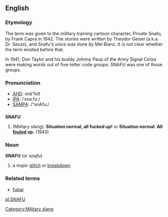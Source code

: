 ==English==

===Etymology===
The term was given to the military training cartoon character, Private Snafu, by Frank Capra in 1942.  The stories were written by Theodor Geisel (a.k.a. Dr. Seuss), and Snafu's voice was done by Mel Blanc.  It is not clear whether the term existed before that.

In 1941, Don Taylor and his buddy Johnny Paup of the Army Signal Corps were making words out of five-letter code groups. SNAFU was one of those groups. 

===Pronunciation===
*[[w:AHD|AHD]]: snä'foo͞
*[[w:IPA|IPA]]: /ˈsnɑːfuː/
*[[w:SAMPA|SAMPA]]: /"snAfu:/

==={{acronym}}===
'''SNAFU'''
#(Military slang): '''Situation normal, all fucked up!''' or '''Situation normal.  All [[foul]]ed up.''' (1943)

===Noun===
'''SNAFU'''  (or ''snafu'')
# a major [[glitch]] or [[breakdown]]

===Related terms===
*[[fubar]]

<!----
==External links==
*[http://www.snafu.com/Snafu/SnafuStory.html/ Snafu Homepage]
*[http://www.pahrahdiseonline.com/SNAFU.htm/ SNAFU- Will the Real SNAFU stand up?]
*[http://www.tultw.com/bios/snafu.htm/ Private Snafu Bio Site]
---->


[[Category:Military slang]]

[[pl:SNAFU]]